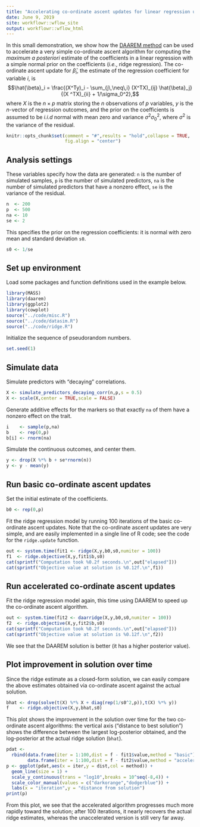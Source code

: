 ```yaml
---
title: "Accelerating co-ordinate ascent updates for linear regression using DAAREM"
date: June 9, 2019
site: workflowr::wflow_site
output: workflowr::wflow_html
---
```


In this small demonstration, we show how the
[DAAREM method][daarem-paper] can be used to accelerate a very simple
co-ordinate ascent algorithm for computing the *maximum a posteriori*
estimate of the coefficients in a linear regression with a simple
normal prior on the coefficients (*i.e.*, ridge regression). The
co-ordinate ascent update for $\hat{\beta}_i$, the estimate of the
regression coefficient for variable $i$, is
$$\hat{\beta}_i =
\frac{(X^Ty)_i - \sum_{j\,\neq\,i} (X^TX)_{ij} \hat{\beta}_j}
     {(X ^TX)_{ii} + 1/\sigma_0^2},$$
where $X$ is the $n \times p$ matrix storing the $n$ observations of
$p$ variables, $y$ is the $n$-vector of regression outcomes,
and the prior on the coefficients is assumed to be *i.i.d* normal with
mean zero and variance $\sigma^2 \sigma_0^2$, where $\sigma^2$ is the
variance of the residual.

```r
knitr::opts_chunk$set(comment = "#",results = "hold",collapse = TRUE,
                      fig.align = "center")
```

## Analysis settings

These variables specify how the data are generated: `n` is the number
of simulated samples, `p` is the number of simulated predictors, `na`
is the number of simulated predictors that have a nonzero effect, `se`
is the variance of the residual.

```r
n  <- 200 
p  <- 500
na <- 10
se <- 2
```

This specifies the prior on the regression coefficients: it is normal
with zero mean and standard deviation `s0`.

```r
s0 <- 1/se
```

## Set up environment

Load some packages and function definitions used in the example below.

```r
library(MASS)
library(daarem)
library(ggplot2)
library(cowplot)
source("../code/misc.R")
source("../code/datasim.R")
source("../code/ridge.R")
```

Initialize the sequence of pseudorandom numbers.

```r
set.seed(1)
```

## Simulate data

Simulate predictors with "decaying" correlations.

```r
X <- simulate_predictors_decaying_corr(n,p,s = 0.5)
X <- scale(X,center = TRUE,scale = FALSE)
```

Generate additive effects for the markers so that exactly `na` of them have
a nonzero effect on the trait.

```r
i    <- sample(p,na)
b    <- rep(0,p)
b[i] <- rnorm(na)
```

Simulate the continuous outcomes, and center them.

```r
y <- drop(X %*% b + se*rnorm(n))
y <- y - mean(y)
```

## Run basic co-ordinate ascent updates

Set the initial estimate of the coefficients.

```r
b0 <- rep(0,p)
```

Fit the ridge regression model by running 100 iterations of the basic
co-ordinate ascent updates. Note that the co-ordinate ascent updates
are very simple, and are easily implemented in a single line of R
code; see the code for the `ridge.update` function.

```r
out <- system.time(fit1 <- ridge(X,y,b0,s0,numiter = 100))
f1  <- ridge.objective(X,y,fit1$b,s0)
cat(sprintf("Computation took %0.2f seconds.\n",out["elapsed"]))
cat(sprintf("Objective value at solution is %0.12f.\n",f1))
```

## Run accelerated co-ordinate ascent updates

Fit the ridge regression model again, this time using DAAREM to speed
up the co-ordinate ascent algorithm.

```r
out <- system.time(fit2 <- daarridge(X,y,b0,s0,numiter = 100))
f2  <- ridge.objective(X,y,fit2$b,s0)
cat(sprintf("Computation took %0.2f seconds.\n",out["elapsed"]))
cat(sprintf("Objective value at solution is %0.12f.\n",f2))
```

We see that the DAAREM solution is better (it has a higher posterior
value).

## Plot improvement in solution over time

Since the ridge estimate as a closed-form solution, we can easily
compare the above estimates obtained via co-ordinate ascent against
the actual solution.

```r
bhat <- drop(solve(t(X) %*% X + diag(rep(1/s0^2,p)),t(X) %*% y))
f    <- ridge.objective(X,y,bhat,s0)
```

This plot shows the improvement in the solution over time for the two
co-ordinate ascent algorithms: the vertical axis ("distance to best
solution") shows the difference between the largest log-posterior
obtained, and the log-posterior at the actual ridge solution (`bhat`).

```r
pdat <-
  rbind(data.frame(iter = 1:100,dist = f - fit1$value,method = "basic"),
        data.frame(iter = 1:100,dist = f - fit2$value,method = "accelerated"))
p <- ggplot(pdat,aes(x = iter,y = dist,col = method)) +
  geom_line(size = 1) +
  scale_y_continuous(trans = "log10",breaks = 10^seq(-8,4)) +
  scale_color_manual(values = c("darkorange","dodgerblue")) +
  labs(x = "iteration",y = "distance from solution")
print(p)
```

From this plot, we see that the accelerated algorithm progresses much
more rapidly toward the solution; after 100 iterations, it nearly
recovers the actual ridge estimates, whereas the unaccelerated version
is still very far away.

[daarem-paper]: https://doi.org/10.1080/10618600.2019.1594835
